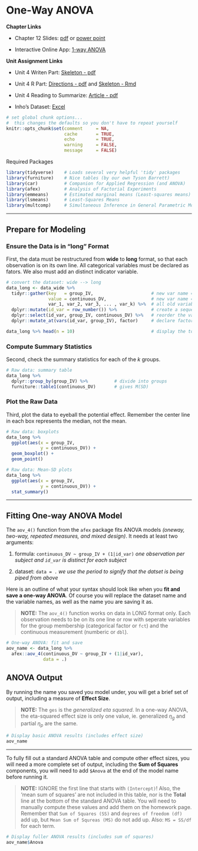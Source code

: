 # One-Way ANOVA

**Chapter Links**

* Chapter 12 Slides: [pdf](http://tysonbarrett.com/EDUC-6600/Slides/u04_Ch12_oneANOVA.pdf) or  [power point](http://tysonbarrett.com/EDUC-6600/Slides/u04_Ch12_oneANOVA.pptx)

* Interactive Online App: [1-way ANOVA](http://web.utah.edu/stat/introstats/anovaflash.html)



**Unit Assignment Links**

* Unit 4 Writen Part: [Skeleton - pdf](https://usu.box.com/s/1dq1x5ih186yf7b6ca06a1cl509yy1os)

* Unit 4 R Part: [Directions - pdf](https://usu.box.com/s/k7vwlo89rprha43v8ogn2ug36lhc6uac) and [Skeleton - Rmd](https://usu.box.com/s/8jefgbrq8sncyjs5p45mfsj4hm9hkpht)

* Unit 4 Reading to Summarize: [Article - pdf](https://usu.box.com/s/cz8geza9lt1eh77evt28m6u4oy877nbl)

* Inho's Dataset: [Excel](https://usu.box.com/s/hyky7eb24l6vvzj2xboedhcx1xolrpw1)





```r
# set global chunk options...  
#  this changes the defaults so you don't have to repeat yourself
knitr::opts_chunk$set(comment     = NA,
                      cache       = TRUE,
                      echo        = TRUE, 
                      warning     = FALSE, 
                      message     = FALSE)
```



Required Packages 

```r
library(tidyverse)    # Loads several very helpful 'tidy' packages
library(furniture)    # Nice tables (by our own Tyson Barrett)
library(car)          # Companion for Applied Regression (and ANOVA)
library(afex)         # Analysis of Factorial Experiments
library(emmeans)      # Estimated marginal means (Least-squares means)
library(lsmeans)      # Least-Squares Means
library(multcomp)     # Simultaneous Inference in General Parametric Models 
```


--------------------------------------

## Prepare for Modeling

### Ensure the Data is in "long" Format 

First, the data must be restructured from **wide** to **long** format, so that each observation is on its own line.  All categorical variables must be declared as fators.  We also must add an distinct indicator variable.  

```r
# convert the dataset: wide --> long
data_long <- data_wide %>% 
  tidyr::gather(key   = group_IV,                      # new var name = groups
                value = continuous_DV,                 # new var name = measurements
                var_1, var_2, var_3, ... , var_k) %>%  # all old variable names
  dplyr::mutate(id_var = row_number()) %>%             # create a sequential id variable
  dplyr::select(id_var, group_IV, continuous_DV) %>%   # reorder the variables
  dplyr::mutate_at(vars(id_var, group_IV), factor)     # declare factors

data_long %>% head(n = 10)                             # display the top 10 rows only
```





### Compute Summary Statistics

Second, check the summary statistics for each of the $k$ groups.

```r
# Raw data: summary table
data_long %>% 
  dplyr::group_by(group_IV) %>%          # divide into groups
  furniture::table1(continuous_DV)       # gives M(SD)
```





### Plot the Raw Data

Third, plot the data to eyeball the potential effect.  Remember the center line in each box represents the median, not the mean.

```r
# Raw data: boxplots
data_long %>% 
  ggplot(aes(x = group_IV,
             y = continuous_DV)) + 
  geom_boxplot() +
  geom_point() 
```


```r
# Raw data: Mean-SD plots
data_long %>% 
  ggplot(aes(x = group_IV,
             y = continuous_DV)) + 
  stat_summary() 
```



--------------------------------------

## Fitting One-way ANOVA Model


The `aov_4()` function from the `afex` package fits ANOVA models *(oneway, two-way, repeated measures, and mixed design)*. It needs at least two arguments:

1. formula:  `continuous_DV ~ group_IV + (1|id_var)`  *one observation per subject and `id_var` is distinct for each subject*

2. dataset: `data = .` *we use the period to signify that the datset is being piped from above*


Here is an outline of what your syntax should look like when you **fit and save a one-way ANOVA**.  Of course you will replace the dataset name and the variable names, as well as the name you are saving it as.

> **NOTE:** The `aov_4()` function works on data in LONG format only.  Each observation needs to be on its one line or row with seperate variables for the group membership (categorical factor or `fct`) and the continuous measurement (numberic or `dbl`).

```r
# One-way ANOVA: fit and save
aov_name <- data_long %>% 
  afex::aov_4(continuous_DV ~ group_IV + (1|id_var),
              data = .)
```


## ANOVA Output

By running the name you saved you model under, you will get a brief set of output, including a measure of **Effect Size**.

> **NOTE:** The `ges` is the *generalized eta squared*.  In a one-way ANOVA, the eta-squared effect size is only one value, ie. generalized $\eta_g$ and partial $\eta_p$ are the same.

```r
# Display basic ANOVA results (includes effect size)
aov_name 
```


------------------------------

To fully fill out a standard ANOVA table and compute other effect sizes, you will need a more complete set of output, including the **Sum of Squares** components, you will need to add `$Anova` at the end of the model name before running it.

> **NOTE:** IGNORE the first line that starts with `(Intercept)`!  Also, the 'mean sum of squares' are not included in this table, nor is the **Total** line at the bottom of the standard ANOVA table.  You will need to manually compute these values and add them on the homework page.  Remember that `Sum of Squares (SS)` and `degrees of freedom (df)` add up, but `Mean Sum of Squreas (MS)` do not add up.  Also: `MS = SS/df` for each term.


```r
# Display fuller ANOVA results (includes sum of squares)
aov_name$Anova 
```





